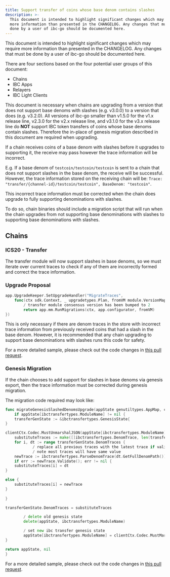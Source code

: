 ```yaml
---
title: Support transfer of coins whose base denom contains slashes
description: >-
  This document is intended to highlight significant changes which may require
  more information than presented in the CHANGELOG. Any changes that must be
  done by a user of ibc-go should be documented here.
---
```


This document is intended to highlight significant changes which may require more information than presented in the CHANGELOG.
Any changes that must be done by a user of ibc-go should be documented here.

There are four sections based on the four potential user groups of this document:

* Chains
* IBC Apps
* Relayers
* IBC Light Clients

This document is necessary when chains are upgrading from a version that does not support base denoms with slashes (e.g. v3.0.0) to a version that does (e.g. v3.2.0). All versions of ibc-go smaller than v1.5.0 for the v1.x release line, v2.3.0 for the v2.x release line, and v3.1.0 for the v3.x release line do **NOT** support IBC token transfers of coins whose base denoms contain slashes. Therefore the in-place of genesis migration described in this document are required when upgrading.

If a chain receives coins of a base denom with slashes before it upgrades to supporting it, the receive may pass however the trace information will be incorrect.

E.g. If a base denom of `testcoin/testcoin/testcoin` is sent to a chain that does not support slashes in the base denom, the receive will be successful. However, the trace information stored on the receiving chain will be: `Trace: "transfer/{channel-id}/testcoin/testcoin", BaseDenom: "testcoin"`.

This incorrect trace information must be corrected when the chain does upgrade to fully supporting denominations with slashes.

To do so, chain binaries should include a migration script that will run when the chain upgrades from not supporting base denominations with slashes to supporting base denominations with slashes.

## Chains

### ICS20 - Transfer

The transfer module will now support slashes in base denoms, so we must iterate over current traces to check if any of them are incorrectly formed and correct the trace information.

### Upgrade Proposal

```go
app.UpgradeKeeper.SetUpgradeHandler("MigrateTraces",
    func(ctx sdk.Context, _ upgradetypes.Plan, fromVM module.VersionMap) (module.VersionMap, error) {
        / transfer module consensus version has been bumped to 2
        return app.mm.RunMigrations(ctx, app.configurator, fromVM)
})
```

This is only necessary if there are denom traces in the store with incorrect trace information from previously received coins that had a slash in the base denom. However, it is recommended that any chain upgrading to support base denominations with slashes runs this code for safety.

For a more detailed sample, please check out the code changes in [this pull request](https://github.com/cosmos/ibc-go/pull/1680).

### Genesis Migration

If the chain chooses to add support for slashes in base denoms via genesis export, then the trace information must be corrected during genesis migration.

The migration code required may look like:

```go expandable
func migrateGenesisSlashedDenomsUpgrade(appState genutiltypes.AppMap, clientCtx client.Context, genDoc *tmtypes.GenesisDoc) (genutiltypes.AppMap, error) {
    if appState[ibctransfertypes.ModuleName] != nil {
    transferGenState := &ibctransfertypes.GenesisState{
}

clientCtx.Codec.MustUnmarshalJSON(appState[ibctransfertypes.ModuleName], transferGenState)
    substituteTraces := make([]ibctransfertypes.DenomTrace, len(transferGenState.DenomTraces))
    for i, dt := range transferGenState.DenomTraces {
			/ replace all previous traces with the latest trace if validation passes
			/ note most traces will have same value
    newTrace := ibctransfertypes.ParseDenomTrace(dt.GetFullDenomPath())
    if err := newTrace.Validate(); err != nil {
    substituteTraces[i] = dt
}

else {
    substituteTraces[i] = newTrace
}
	
}

transferGenState.DenomTraces = substituteTraces

		/ delete old genesis state
		delete(appState, ibctransfertypes.ModuleName)

		/ set new ibc transfer genesis state
		appState[ibctransfertypes.ModuleName] = clientCtx.Codec.MustMarshalJSON(transferGenState)
}

return appState, nil
}
```

For a more detailed sample, please check out the code changes in [this pull request](https://github.com/cosmos/ibc-go/pull/1528).
